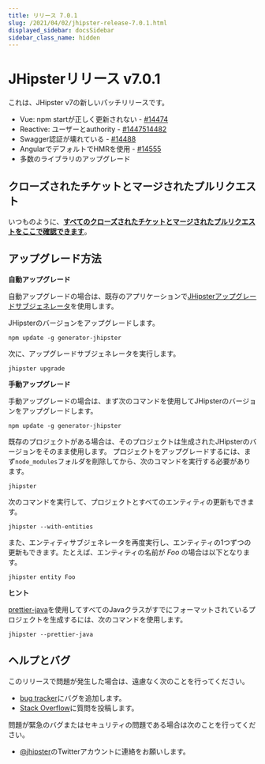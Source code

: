 ```yaml
---
title: リリース 7.0.1
slug: /2021/04/02/jhipster-release-7.0.1.html
displayed_sidebar: docsSidebar
sidebar_class_name: hidden
---
```


JHipsterリリース v7.0.1
==================

これは、JHipster v7の新しいパッチリリースです。
- Vue: npm startが正しく更新されない - [#14474](https://github.com/jhipster/generator-jhipster/issues/14474)
- Reactive: ユーザーとauthority - [#14475](https://github.com/jhipster/generator-jhipster/issues/14475)[14482](https://github.com/jhipster/generator-jhipster/issues/14482)
- Swagger認証が壊れている - [#14488](https://github.com/jhipster/generator-jhipster/issues/14488)
- AngularでデフォルトでHMRを使用 - [#14555](https://github.com/jhipster/generator-jhipster/pull/14555)
- 多数のライブラリのアップグレード

クローズされたチケットとマージされたプルリクエスト
------------
いつものように、__[すべてのクローズされたチケットとマージされたプルリクエストをここで確認できます](https://github.com/jhipster/generator-jhipster/issues?q=milestone%3A7.0.1+is%3Aclosed)__。

アップグレード方法
------------

**自動アップグレード**

自動アップグレードの場合は、既存のアプリケーションで[JHipsterアップグレードサブジェネレータ](/upgrading-an-application/)を使用します。

JHipsterのバージョンをアップグレードします。

```
npm update -g generator-jhipster
```

次に、アップグレードサブジェネレータを実行します。

```
jhipster upgrade
```

**手動アップグレード**

手動アップグレードの場合は、まず次のコマンドを使用してJHipsterのバージョンをアップグレードします。

```
npm update -g generator-jhipster
```

既存のプロジェクトがある場合は、そのプロジェクトは生成されたJHipsterのバージョンをそのまま使用します。
プロジェクトをアップグレードするには、まず`node_modules`フォルダを削除してから、次のコマンドを実行する必要があります。

```
jhipster
```

次のコマンドを実行して、プロジェクトとすべてのエンティティの更新もできます。

```
jhipster --with-entities
```

また、エンティティサブジェネレータを再度実行し、エンティティの1つずつの更新もできます。たとえば、エンティティの名前が _Foo_ の場合は以下となります。

```
jhipster entity Foo
```

**ヒント**

[prettier-java](https://github.com/jhipster/prettier-java)を使用してすべてのJavaクラスがすでにフォーマットされているプロジェクトを生成するには、次のコマンドを使用します。

```
jhipster --prettier-java
```

ヘルプとバグ
--------------

このリリースで問題が発生した場合は、遠慮なく次のことを行ってください。

- [bug tracker](https://github.com/jhipster/generator-jhipster/issues?state=open)にバグを追加します。
- [Stack Overflow](http://stackoverflow.com/tags/jhipster/info)に質問を投稿します。

問題が緊急のバグまたはセキュリティの問題である場合は次のことを行ってください。

- [@jhipster](https://twitter.com/jhipster)のTwitterアカウントに連絡をお願いします。
